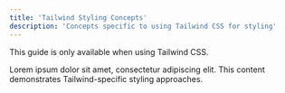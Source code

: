 ```yaml
---
title: 'Tailwind Styling Concepts'
description: 'Concepts specific to using Tailwind CSS for styling'
---
```


This guide is only available when using Tailwind CSS.

Lorem ipsum dolor sit amet, consectetur adipiscing elit. This content demonstrates Tailwind-specific styling approaches.
